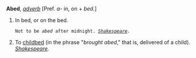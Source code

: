 '''Abed''', ''[[adverb (part of speech)|adverb]]'' [Pref. ''a-'' in, on + ''bed''.]

<ol>
<li>In bed, or on the bed.

<code>Not to be ''abed'' after midnight. ''[[Shakespeare (source)|Shakespeare]].''</code>

<li> To [[childbed]] (in the phrase "''brought abed''," that is, delivered of a child). ''[[Shakespeare (source)|Shakespeare]].''
</ol>